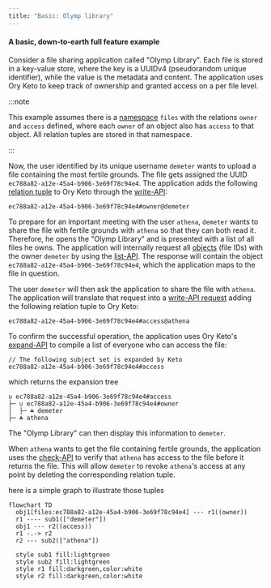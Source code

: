 ```yaml
---
title: "Basic: Olymp library"
---
```


#### A basic, down-to-earth full feature example

Consider a file sharing application called "Olymp Library". Each file is stored in a key-value store, where the key is a UUIDv4
(pseudorandom unique identifier), while the value is the metadata and content. The application uses Ory Keto to keep track of
ownership and granted access on a per file level.

:::note

This example assumes there is a [namespace](../concepts/namespaces.mdx) `files` with the relations `owner` and `access` defined,
where each `owner` of an object also has `access` to that object. All relation tuples are stored in that namespace.

:::

Now, the user identified by its unique username `demeter` wants to upload a file containing the most fertile grounds. The file
gets assigned the UUID `ec788a82-a12e-45a4-b906-3e69f78c94e4`. The application adds the following
[relation tuple](../concepts/relation-tuples.mdx) to Ory Keto through the [write-API](../concepts/api-overview.mdx#write-apis):

```keto-relation-tuples
ec788a82-a12e-45a4-b906-3e69f78c94e4#owner@demeter
```

To prepare for an important meeting with the user `athena`, `demeter` wants to share the file with fertile grounds with `athena`
so that they can both read it. Therefore, he opens the "Olymp Library" and is presented with a list of all files he owns. The
application will internally request all [objects](../concepts/objects.mdx) (file IDs) with the owner `demeter` by using the
[list-API](../concepts/api-overview.mdx#list-relation-tuples). The response will contain the object
`ec788a82-a12e-45a4-b906-3e69f78c94e4`, which the application maps to the file in question.

The user `demeter` will then ask the application to share the file with `athena`. The application will translate that request into
a [write-API request](../concepts/api-overview.mdx#write-apis) adding the following relation tuple to Ory Keto:

```keto-relation-tuples
ec788a82-a12e-45a4-b906-3e69f78c94e4#access@athena
```

To confirm the successful operation, the application uses Ory Keto's
[expand-API](../concepts/api-overview.mdx#expand-subject-sets) to compile a list of everyone who can access the file:

```keto-relation-tuples
// The following subject set is expanded by Keto
ec788a82-a12e-45a4-b906-3e69f78c94e4#access
```

which returns the expansion tree

```
∪ ec788a82-a12e-45a4-b906-3e69f78c94e4#access
├─ ∪ ec788a82-a12e-45a4-b906-3e69f78c94e4#owner
│  ├─ ☘ demeter
├─ ☘ athena
```

The "Olymp Library" can then display this information to `demeter`.

When `athena` wants to get the file containing fertile grounds, the application uses the
[check-API](../concepts/api-overview.mdx#check-relation-tuple) to verify that `athena` has access to the file before it returns
the file. This will allow `demeter` to revoke `athena`'s access at any point by deleting the corresponding relation tuple.

here is a simple graph to illustrate those tuples

```mermaid
flowchart TD
  obj1[files:ec788a82-a12e-45a4-b906-3e69f78c94e4] --- r1((owner))
  r1 ---- sub1(["demeter"])
  obj1 --- r2((access))
  r1 -.-> r2
  r2 --- sub2(["athena"])

  style sub1 fill:lightgreen
  style sub2 fill:lightgreen
  style r1 fill:darkgreen,color:white
  style r2 fill:darkgreen,color:white
  ```
